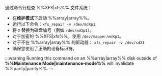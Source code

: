 通过命令行检查 %%XFS|xfs%% 文件系统：

- 在**维护模式**下启动 %%array|array%%。
- 运行以下命令：`xfs_repair -v /dev/mdXp1`
- 将 `X` 替换为磁盘编号（例如 `/dev/md1p1`）。
- 对于加密的 %%XFS|xfs%%，使用 `/dev/mapper/mdXp1`。
- 对于不在 %%array|array%% 的驱动器： `xfs_repair -v /dev/sdX1`
- 确保您使用了正确的设备标识符。

:::warning
Running this command on an %%array|array%% disk outside of **%%Maintenance Mode|maintenance-mode%%** will invalidate %%parity|parity%%.
:::
